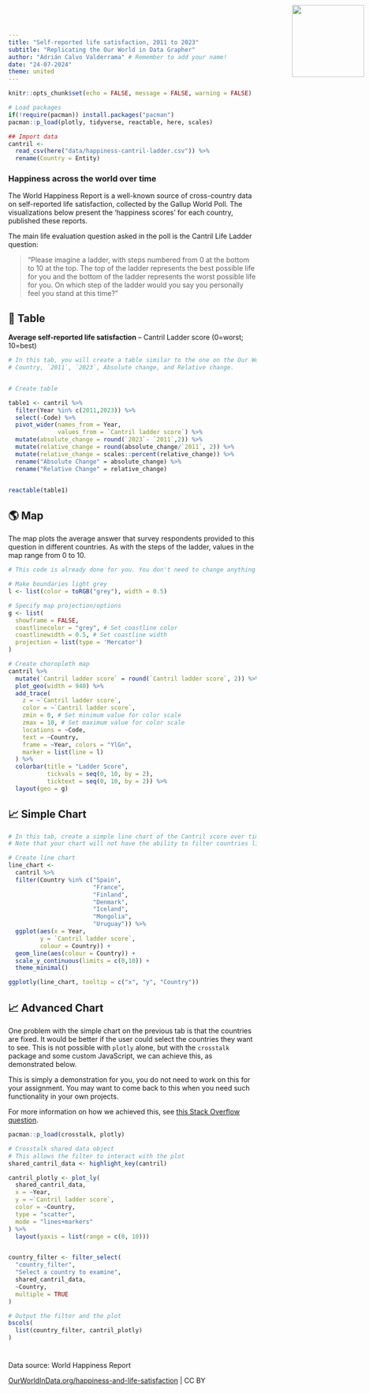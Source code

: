 ---
title: "Self-reported life satisfaction, 2011 to 2023"
subtitle: "Replicating the Our World in Data Grapher"
author: "Adrián Calvo Valderrama" # Remember to add your name!
date: "24-07-2024"
theme: united
---

<!-- Custom HTML to add logo [DO NOT EDIT THIS SECTION] -->

<img src="Our_World_in_Data_logo.png" style="position:absolute; top:0; right:0; padding:10px;" width="146"/>

<!-- Custom font and style of page [DO NOT EDIT THIS SECTION] -->

<link href='https://fonts.googleapis.com/css?family=Playfair Display' rel='stylesheet'>

```{=html}
<style>
h1 {
    font-family: Playfair Display, Georgia, Times New Roman, "Liberation Serif", serif;
}
</style>
```

```{r include = F}
knitr::opts_chunk$set(echo = FALSE, message = FALSE, warning = FALSE)

# Load packages 
if(!require(pacman)) install.packages("pacman")
pacman::p_load(plotly, tidyverse, reactable, here, scales)
```

```{r}
## Import data
cantril <- 
  read_csv(here("data/happiness-cantril-ladder.csv")) %>% 
  rename(Country = Entity)
```

### Happiness across the world over time

The World Happiness Report is a well-known source of cross-country data on self-reported life satisfaction, collected by the Gallup World Poll. The visualizations below present the ‘happiness scores’ for each country, published these reports.

The main life evaluation question asked in the poll is the Cantril Life Ladder question:

> “Please imagine a ladder, with steps numbered from 0 at the bottom to 10 at the top. The top of the ladder represents the best possible life for you and the bottom of the ladder represents the worst possible life for you. On which step of the ladder would you say you personally feel you stand at this time?”

:::{.panel-tabset}

## 🔢 Table

**Average self-reported life satisfaction** – Cantril Ladder score (0=worst; 10=best)

```{r}
# In this tab, you will create a table similar to the one on the Our World in Data page. The table should have the following columns:
# Country, `2011`, `2023`, Absolute change, and Relative change.


# Create table

table1 <- cantril %>% 
  filter(Year %in% c(2011,2023)) %>% 
  select(-Code) %>% 
  pivot_wider(names_from = Year,
              values_from = `Cantril ladder score`) %>% 
  mutate(absolute_change = round(`2023`- `2011`,2)) %>% 
  mutate(relative_change = round(absolute_change/`2011`, 2)) %>% 
  mutate(relative_change = scales::percent(relative_change)) %>% 
  rename("Absolute Change" = absolute_change) %>% 
  rename("Relative Change" = relative_change)


reactable(table1)

```


## 🌎 Map

The map plots the average answer that survey respondents provided to this question in different countries. As with the steps of the ladder, values in the map range from 0 to 10.

```{r}
# This code is already done for you. You don't need to change anything here. If you change any of the column names, or something else with the data, you may need to adjust the code below.

# Make boundaries light grey
l <- list(color = toRGB("grey"), width = 0.5)

# Specify map projection/options
g <- list(
  showframe = FALSE,
  coastlinecolor = "grey", # Set coastline color
  coastlinewidth = 0.5, # Set coastline width
  projection = list(type = 'Mercator')
)

# Create choropleth map
cantril %>%
  mutate(`Cantril ladder score` = round(`Cantril ladder score`, 2)) %>%
  plot_geo(width = 940) %>%
  add_trace(
    z = ~`Cantril ladder score`,
    color = ~`Cantril ladder score`,
    zmin = 0, # Set minimum value for color scale
    zmax = 10, # Set maximum value for color scale
    locations = ~Code,
    text = ~Country,
    frame = ~Year, colors = "YlGn",
    marker = list(line = l)
  ) %>%
  colorbar(title = "Ladder Score",
           tickvals = seq(0, 10, by = 2),
           ticktext = seq(0, 10, by = 2)) %>%
  layout(geo = g)
```


## 📈 Simple Chart

```{r}
# In this tab, create a simple line chart of the Cantril score over time for a few countries, similar to the one on the Our World in Data page.
# Note that your chart will not have the ability to filter countries like the one on the Our World in Data page.

# Create line chart
line_chart <- 
  cantril %>% 
  filter(Country %in% c("Spain", 
                        "France", 
                        "Finland", 
                        "Denmark", 
                        "Iceland", 
                        "Mongolia", 
                        "Uruguay")) %>% 
  ggplot(aes(x = Year,
         y = `Cantril ladder score`,
         colour = Country)) +
  geom_line(aes(colour = Country)) +
  scale_y_continuous(limits = c(0,10)) + 
  theme_minimal() 

ggplotly(line_chart, tooltip = c("x", "y", "Country"))

```

## 📈 Advanced Chart

One problem with the simple chart on the previous tab is that the countries are fixed. It would be better if the user could select the countries they want to see. This is not possible with `plotly` alone, but with the `crosstalk` package and some custom JavaScript, we can achieve this, as demonstrated below.

This is simply a demonstration for you, you do not need to work on this for your assignment. You may want to come back to this when you need such functionality in your own projects.

For more information on how we achieved this, see [this Stack Overflow question](https://stackoverflow.com/questions/67058016/how-to-set-default-values-in-filter-select-in-crosstalk-in-r-plotly).


```{r}
pacman::p_load(crosstalk, plotly)

# Crosstalk shared data object
# This allows the filter to interact with the plot
shared_cantril_data <- highlight_key(cantril)

cantril_plotly <- plot_ly(
  shared_cantril_data, 
  x = ~Year, 
  y = ~`Cantril ladder score`, 
  color = ~Country, 
  type = "scatter", 
  mode = "lines+markers"
) %>%
  layout(yaxis = list(range = c(0, 10)))


country_filter <- filter_select(
  "country_filter", 
  "Select a country to examine", 
  shared_cantril_data, 
  ~Country, 
  multiple = TRUE
)

# Output the filter and the plot
bscols(
  list(country_filter, cantril_plotly)
)
```

<!-- Custom javascript to set default values in the filter: -->
<script>
function filter_default() {
  var default_countries = ["Spain", "France", "Finland", "Denmark", "Mongolia", "Iceland", "Uruguay"]; // Set default countries here
  document.getElementById("country_filter").getElementsByClassName("selectized")[0].selectize.setValue(default_countries, false);
}
window.onload = filter_default;
</script>

:::

# {.unlisted}

Data source: World Happiness Report

[OurWorldInData.org/happiness-and-life-satisfaction](https://ourworldindata.org/grapher/happiness-cantril-ladder) | CC BY
